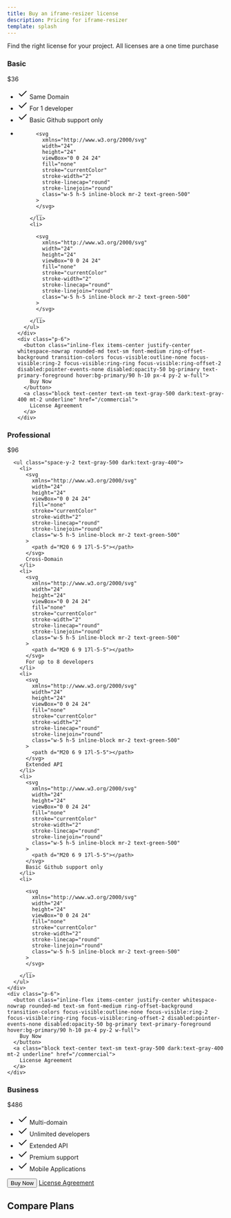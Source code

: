 ```yaml
---
title: Buy an iframe-resizer license
description: Pricing for iframe-resizer
template: splash
---
```


Find the right license for your project. All licenses are a one time purchase 

<div id="priceGrid" class="grid grid-cols-1 md:grid-cols-3 gap-6 max-w-6xl mx-auto px-4">
  <div class="bg-white rounded-lg shadow-lg dark:bg-gray-950">
    <div class="p-6 border-b border-gray-200 dark:border-gray-800">
      <h3 class="text-2xl font-bold">Basic</h3>
      <div class="flex items-baseline my-4">
        <span class="text-4xl font-bold">$36</span>
      </div>
      <ul class="space-y-2 text-gray-500 dark:text-gray-400">
        <li>
          <svg
            xmlns="http://www.w3.org/2000/svg"
            width="24"
            height="24"
            viewBox="0 0 24 24"
            fill="none"
            stroke="currentColor"
            stroke-width="2"
            stroke-linecap="round"
            stroke-linejoin="round"
            class="w-5 h-5 inline-block mr-2 text-green-500"
          >
            <path d="M20 6 9 17l-5-5"></path>
          </svg>
          Same Domain
        </li>
        <li>
          <svg
            xmlns="http://www.w3.org/2000/svg"
            width="24"
            height="24"
            viewBox="0 0 24 24"
            fill="none"
            stroke="currentColor"
            stroke-width="2"
            stroke-linecap="round"
            stroke-linejoin="round"
            class="w-5 h-5 inline-block mr-2 text-green-500"
          >
            <path d="M20 6 9 17l-5-5"></path>
          </svg>
          For 1 developer
        </li>
        <li>
          <svg
            xmlns="http://www.w3.org/2000/svg"
            width="24"
            height="24"
            viewBox="0 0 24 24"
            fill="none"
            stroke="currentColor"
            stroke-width="2"
            stroke-linecap="round"
            stroke-linejoin="round"
            class="w-5 h-5 inline-block mr-2 text-green-500"
          >
            <path d="M20 6 9 17l-5-5"></path>
          </svg>
          Basic Github support only
        </li>
        <li>
          
          <svg
            xmlns="http://www.w3.org/2000/svg"
            width="24"
            height="24"
            viewBox="0 0 24 24"
            fill="none"
            stroke="currentColor"
            stroke-width="2"
            stroke-linecap="round"
            stroke-linejoin="round"
            class="w-5 h-5 inline-block mr-2 text-green-500"
          >
          </svg> 
          __ 
        </li>
        <li>
          
          <svg
            xmlns="http://www.w3.org/2000/svg"
            width="24"
            height="24"
            viewBox="0 0 24 24"
            fill="none"
            stroke="currentColor"
            stroke-width="2"
            stroke-linecap="round"
            stroke-linejoin="round"
            class="w-5 h-5 inline-block mr-2 text-green-500"
          >
          </svg> 
          __ 
        </li>
      </ul>
    </div>
    <div class="p-6">
      <button class="inline-flex items-center justify-center whitespace-nowrap rounded-md text-sm font-medium ring-offset-background transition-colors focus-visible:outline-none focus-visible:ring-2 focus-visible:ring-ring focus-visible:ring-offset-2 disabled:pointer-events-none disabled:opacity-50 bg-primary text-primary-foreground hover:bg-primary/90 h-10 px-4 py-2 w-full">
        Buy Now
      </button>
      <a class="block text-center text-sm text-gray-500 dark:text-gray-400 mt-2 underline" href="/commercial">
        License Agreement
      </a>
    </div>
  </div>
  <div class="bg-white rounded-lg shadow-lg dark:bg-gray-950 border-2 border-primary" style="margin-top:0">
    <div class="p-6 border-b border-gray-200 dark:border-gray-800">
      <h3 class="text-2xl font-bold">Professional</h3>
      <div class="flex items-baseline my-4">
        <span class="text-4xl font-bold">$96</span>
      </div>
      
      <ul class="space-y-2 text-gray-500 dark:text-gray-400">
        <li>
          <svg
            xmlns="http://www.w3.org/2000/svg"
            width="24"
            height="24"
            viewBox="0 0 24 24"
            fill="none"
            stroke="currentColor"
            stroke-width="2"
            stroke-linecap="round"
            stroke-linejoin="round"
            class="w-5 h-5 inline-block mr-2 text-green-500"
          >
            <path d="M20 6 9 17l-5-5"></path>
          </svg>
          Cross-Domain
        </li>
        <li>
          <svg
            xmlns="http://www.w3.org/2000/svg"
            width="24"
            height="24"
            viewBox="0 0 24 24"
            fill="none"
            stroke="currentColor"
            stroke-width="2"
            stroke-linecap="round"
            stroke-linejoin="round"
            class="w-5 h-5 inline-block mr-2 text-green-500"
          >
            <path d="M20 6 9 17l-5-5"></path>
          </svg>
          For up to 8 developers
        </li>
        <li>
          <svg
            xmlns="http://www.w3.org/2000/svg"
            width="24"
            height="24"
            viewBox="0 0 24 24"
            fill="none"
            stroke="currentColor"
            stroke-width="2"
            stroke-linecap="round"
            stroke-linejoin="round"
            class="w-5 h-5 inline-block mr-2 text-green-500"
          >
            <path d="M20 6 9 17l-5-5"></path>
          </svg>
          Extended API
        </li>
        <li>
          <svg
            xmlns="http://www.w3.org/2000/svg"
            width="24"
            height="24"
            viewBox="0 0 24 24"
            fill="none"
            stroke="currentColor"
            stroke-width="2"
            stroke-linecap="round"
            stroke-linejoin="round"
            class="w-5 h-5 inline-block mr-2 text-green-500"
          >
            <path d="M20 6 9 17l-5-5"></path>
          </svg>
          Basic Github support only
        </li>
        <li>
          
          <svg
            xmlns="http://www.w3.org/2000/svg"
            width="24"
            height="24"
            viewBox="0 0 24 24"
            fill="none"
            stroke="currentColor"
            stroke-width="2"
            stroke-linecap="round"
            stroke-linejoin="round"
            class="w-5 h-5 inline-block mr-2 text-green-500"
          >
          </svg> 
          __ 
        </li>
      </ul>
    </div>
    <div class="p-6">
      <button class="inline-flex items-center justify-center whitespace-nowrap rounded-md text-sm font-medium ring-offset-background transition-colors focus-visible:outline-none focus-visible:ring-2 focus-visible:ring-ring focus-visible:ring-offset-2 disabled:pointer-events-none disabled:opacity-50 bg-primary text-primary-foreground hover:bg-primary/90 h-10 px-4 py-2 w-full">
        Buy Now
      </button>
      <a class="block text-center text-sm text-gray-500 dark:text-gray-400 mt-2 underline" href="/commercial">
        License Agreement
      </a>
    </div>
  </div>
  <div class="bg-white rounded-lg shadow-lg dark:bg-gray-950" style="margin-top:0">
    <div class="p-6 border-b border-gray-200 dark:border-gray-800">
      <h3 class="text-2xl font-bold">Business</h3>
      <div class="flex items-baseline my-4">
        <span class="text-4xl font-bold">$486</span>
      </div>
      <ul class="space-y-2 text-gray-500 dark:text-gray-400">
        <li>
          <svg
            xmlns="http://www.w3.org/2000/svg"
            width="24"
            height="24"
            viewBox="0 0 24 24"
            fill="none"
            stroke="currentColor"
            stroke-width="2"
            stroke-linecap="round"
            stroke-linejoin="round"
            class="w-5 h-5 inline-block mr-2 text-green-500"
          >
            <path d="M20 6 9 17l-5-5"></path>
          </svg>
          Multi-domain
        </li>
        <li>
          <svg
            xmlns="http://www.w3.org/2000/svg"
            width="24"
            height="24"
            viewBox="0 0 24 24"
            fill="none"
            stroke="currentColor"
            stroke-width="2"
            stroke-linecap="round"
            stroke-linejoin="round"
            class="w-5 h-5 inline-block mr-2 text-green-500"
          >
            <path d="M20 6 9 17l-5-5"></path>
          </svg>
          Unlimited developers
        </li>
        <li>
          <svg
            xmlns="http://www.w3.org/2000/svg"
            width="24"
            height="24"
            viewBox="0 0 24 24"
            fill="none"
            stroke="currentColor"
            stroke-width="2"
            stroke-linecap="round"
            stroke-linejoin="round"
            class="w-5 h-5 inline-block mr-2 text-green-500"
          >
            <path d="M20 6 9 17l-5-5"></path>
          </svg>
          Extended API
        </li>
        <li>
          <svg
            xmlns="http://www.w3.org/2000/svg"
            width="24"
            height="24"
            viewBox="0 0 24 24"
            fill="none"
            stroke="currentColor"
            stroke-width="2"
            stroke-linecap="round"
            stroke-linejoin="round"
            class="w-5 h-5 inline-block mr-2 text-green-500"
          >
            <path d="M20 6 9 17l-5-5"></path>
          </svg>
          Premium support
        </li>
        <li>
          <svg
            xmlns="http://www.w3.org/2000/svg"
            width="24"
            height="24"
            viewBox="0 0 24 24"
            fill="none"
            stroke="currentColor"
            stroke-width="2"
            stroke-linecap="round"
            stroke-linejoin="round"
            class="w-5 h-5 inline-block mr-2 text-green-500"
          >
            <path d="M20 6 9 17l-5-5"></path>
          </svg>
          Mobile Applications
        </li>
      </ul>
    </div>
    <div class="p-6">
      <button class="inline-flex items-center justify-center whitespace-nowrap rounded-md text-sm font-medium ring-offset-background transition-colors focus-visible:outline-none focus-visible:ring-2 focus-visible:ring-ring focus-visible:ring-offset-2 disabled:pointer-events-none disabled:opacity-50 bg-primary text-primary-foreground hover:bg-primary/90 h-10 px-4 py-2 w-full">
        Buy Now
      </button>
      <a class="block text-center text-sm text-gray-500 dark:text-gray-400 mt-2 underline" href="/commercial">
        License Agreement
      </a>
    </div>
  </div>
</div>

## Compare Plans

